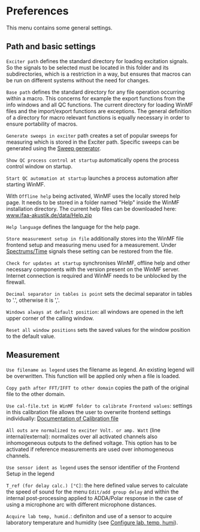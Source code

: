 # Preferences

This menu contains some general settings.

## Path and basic settings

``Exciter path`` defines the standard directory for loading excitation signals. So the signals to be selected must be located in this folder and its subdirectories, which is a restriction in a way, but ensures that macros can be run on different systems without the need for changes.

``Base path`` defines the standard directory for any file operation occurring within a macro. This concerns for example the export functions from the info windows and all QC functions. The current directory for loading WinMF files and the import/export functions are exceptions. The general definition of a directory for macro relevant functions is equally necessary in order to ensure portability of macros.

``Generate sweeps in exciter`` path creates a set of popular sweeps for measuring which is stored in the Exciter path. Specific sweeps can be generated using the [Sweep generator](/en/help/edit/sweep-generator).

``Show QC process control at startup`` automatically opens the process control window on startup.

``Start QC automation at startup`` launches a process automation after starting WinMF.

With ``Offline help`` being activated, WinMF uses the locally stored help page. It needs to be stored in a folder named "Help" inside the WinMF installation directory. The current help files can be downloaded here: www.ifaa-akustik.de/data/Help.zip

``Help language`` defines the language for the help page.

``Store measurement setup in file`` additionally stores into the WinMF file frontend setup and measuring menu used for a measurement. Under [Spectrums/Time](/en/help/time-signalsspectrums) signals these setting can be restored from the file.

``Check for updates at startup`` synchronises WinMF, offline help and other necessary components with the version present on the WinMF server. Internet connection is required and WinMF needs to be unblocked by the firewall.

``Decimal separator in tables is point`` sets the decimal separator in tables to '.', otherwise it is ','.

``Windows always at default position``: all windows are opened in the left upper corner of the calling window.

``Reset all window positions`` sets the saved values for the window position to the default value.

## Measurement

``Use filename as legend`` uses the filename as legend. An existing legend will be overwritten. This function will be applied only when a file is loaded.

``Copy path after FFT/IFFT to other domain`` copies the path of the original file to the other domain.

``Use cal-file.txt in WinMF folder to calibrate Frontend values``: settings in this calibration file allows the user to overwrite frontend settings individually: [Documentation of Calibration file](/en/help/file/cal-file)

``All outs are normalized to exciter Volt. or amp. Watt`` (line internal/external): normalizes over all activated channels also inhomogeneous outputs  to the defined voltage. This option has to be activated if reference measurements are used over inhomogeneous channels.

``Use sensor ident as legend`` uses the sensor identifier of the Frontend Setup in the legend

``T_ref (for delay calc.) [°C]``: the here defined value serves to calculate the speed of sound for the menu ``Edit/add group delay`` and within the internal post-processing applied to ADDA/Polar response in the case of using a microphone arc with different microphone distances.

``Acquire lab temp, humid.``: definiton and use of a sensor to acquire laboratory temperature and humidity (see [Configure lab. temp, humi](/en/help/file/lab-ht)).